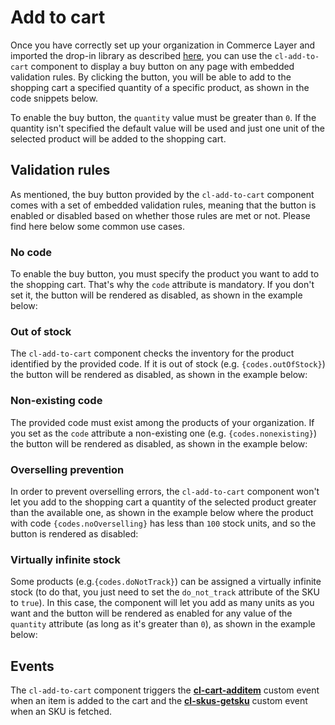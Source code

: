 
<Meta of={Stories} />

# Add to cart

Once you have correctly set up your organization in Commerce Layer and imported the drop-in library as described [here](?path=/docs/getting-started--docs), you can use the `cl-add-to-cart` component to display a buy button on any page with embedded validation rules. By clicking the button, you will be able to add to the shopping cart a specified quantity of a specific product, as shown in the code snippets below.

To enable the buy button, the `quantity` value must be greater than `0`. If the quantity isn't specified the default value will be used and just one unit of the selected product will be added to the shopping cart.

<Canvas of={Stories.Basic} />

<Controls of={Stories.Basic} />

## Validation rules

As mentioned, the buy button provided by the `cl-add-to-cart` component comes with a set of embedded validation rules, meaning that the button is enabled or disabled based on whether those rules are met or not. Please find here below some common use cases.

### No code

To enable the buy button, you must specify the product you want to add to the shopping cart. That's why the `code` attribute is mandatory. If you don't set it, the button will be rendered as disabled, as shown in the example below:

<Canvas of={Stories.WithoutAttributes} />

### Out of stock

The <code>cl-add-to-cart</code> component checks the inventory for the product identified by the provided code. If it is out of stock (e.g. <code>{codes.outOfStock}</code>) the button will be rendered as disabled, as shown in the example below:

<Canvas of={Stories.OutOfStock} />

### Non-existing code

The provided code must exist among the products of your organization. If you set as the <code>code</code> attribute a non-existing one (e.g. <code>{codes.nonexisting}</code>) the button will be rendered as disabled, as shown in the example below:

<Canvas of={Stories.Nonexisting} />

### Overselling prevention

In order to prevent overselling errors, the <code>cl-add-to-cart</code> component won't let you add to the shopping cart a quantity of the selected product greater than the available one, as shown in the example below where the product with code <code>{codes.noOverselling}</code> has less than <code>100</code> stock units, and so the button is rendered as disabled:

<Canvas of={Stories.OversellingPrevention} />

### Virtually infinite stock

Some products (e.g.<code>{codes.doNotTrack}</code>) can be assigned a virtually infinite stock (to do that, you just need to set the <code>do_not_track</code> attribute of the SKU to <code>true</code>). In this case, the component will let you add as many units as you want and the button will be rendered as enabled for any value of the  <code>quantity</code> attribute (as long as it's greater than  <code>0</code>), as shown in the example below:

<Canvas of={Stories.DoNotTrack} />

## Events

The `cl-add-to-cart` component triggers the [**cl-cart-additem**](?path=/docs/events--docs#cl-cart-additem) custom event when an item is added to the cart and the [**cl-skus-getsku**](?path=/docs/events--docs#cl-skus-getsku) custom event when an SKU is fetched.
